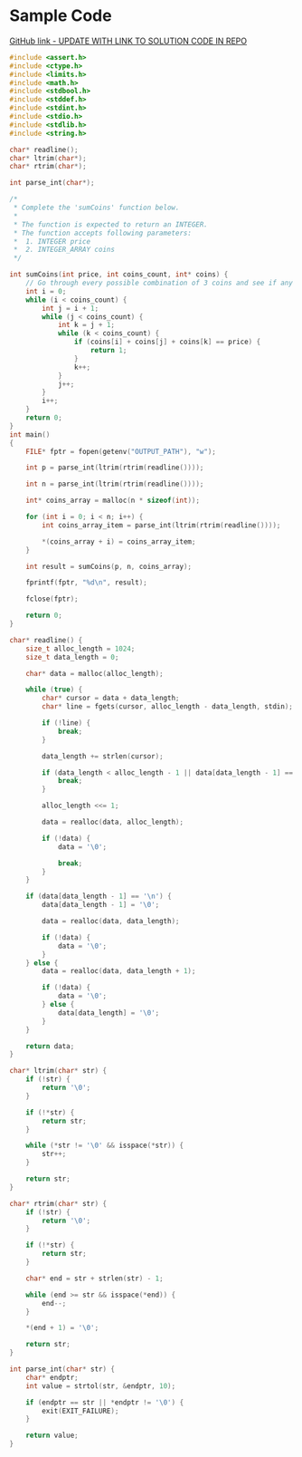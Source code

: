 # Sample Code

[GitHub link - UPDATE WITH LINK TO SOLUTION CODE IN REPO](https://github.com/csesoc/comp1511-revision-t1-2022/blob/master/solutions/exact-change-2/solution.c)

```c
#include <assert.h>
#include <ctype.h>
#include <limits.h>
#include <math.h>
#include <stdbool.h>
#include <stddef.h>
#include <stdint.h>
#include <stdio.h>
#include <stdlib.h>
#include <string.h>

char* readline();
char* ltrim(char*);
char* rtrim(char*);

int parse_int(char*);

/*
 * Complete the 'sumCoins' function below.
 *
 * The function is expected to return an INTEGER.
 * The function accepts following parameters:
 *  1. INTEGER price
 *  2. INTEGER_ARRAY coins
 */

int sumCoins(int price, int coins_count, int* coins) {
    // Go through every possible combination of 3 coins and see if any of them add up to the exact change required
    int i = 0;
    while (i < coins_count) {
        int j = i + 1;
        while (j < coins_count) {
            int k = j + 1;
            while (k < coins_count) {
                if (coins[i] + coins[j] + coins[k] == price) {
                    return 1;
                }
                k++;
            }
            j++;
        }
        i++;
    }
    return 0;
}
int main()
{
    FILE* fptr = fopen(getenv("OUTPUT_PATH"), "w");

    int p = parse_int(ltrim(rtrim(readline())));

    int n = parse_int(ltrim(rtrim(readline())));

    int* coins_array = malloc(n * sizeof(int));

    for (int i = 0; i < n; i++) {
        int coins_array_item = parse_int(ltrim(rtrim(readline())));

        *(coins_array + i) = coins_array_item;
    }

    int result = sumCoins(p, n, coins_array);

    fprintf(fptr, "%d\n", result);

    fclose(fptr);

    return 0;
}

char* readline() {
    size_t alloc_length = 1024;
    size_t data_length = 0;

    char* data = malloc(alloc_length);

    while (true) {
        char* cursor = data + data_length;
        char* line = fgets(cursor, alloc_length - data_length, stdin);

        if (!line) {
            break;
        }

        data_length += strlen(cursor);

        if (data_length < alloc_length - 1 || data[data_length - 1] == '\n') {
            break;
        }

        alloc_length <<= 1;

        data = realloc(data, alloc_length);

        if (!data) {
            data = '\0';

            break;
        }
    }

    if (data[data_length - 1] == '\n') {
        data[data_length - 1] = '\0';

        data = realloc(data, data_length);

        if (!data) {
            data = '\0';
        }
    } else {
        data = realloc(data, data_length + 1);

        if (!data) {
            data = '\0';
        } else {
            data[data_length] = '\0';
        }
    }

    return data;
}

char* ltrim(char* str) {
    if (!str) {
        return '\0';
    }

    if (!*str) {
        return str;
    }

    while (*str != '\0' && isspace(*str)) {
        str++;
    }

    return str;
}

char* rtrim(char* str) {
    if (!str) {
        return '\0';
    }

    if (!*str) {
        return str;
    }

    char* end = str + strlen(str) - 1;

    while (end >= str && isspace(*end)) {
        end--;
    }

    *(end + 1) = '\0';

    return str;
}

int parse_int(char* str) {
    char* endptr;
    int value = strtol(str, &endptr, 10);

    if (endptr == str || *endptr != '\0') {
        exit(EXIT_FAILURE);
    }

    return value;
}

```
